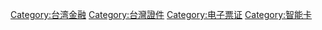 {{catmore|臺灣電子票證列表}}

[[Category:台湾金融|Category:台湾金融]]
[[Category:台灣證件|Category:台灣證件]]
[[Category:电子票证|Category:电子票证]]
[[Category:智能卡|Category:智能卡]]